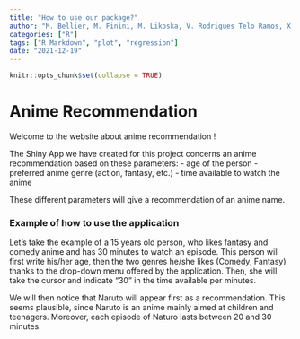 ```yaml
---
title: "How to use our package?"
author: "M. Bellier, M. Finini, M. Likoska, V. Rodrigues Telo Ramos, X. Renger"
categories: ["R"]
tags: ["R Markdown", "plot", "regression"]
date: "2021-12-19"
---
```


```r
knitr::opts_chunk$set(collapse = TRUE)
```

# Anime Recommendation

Welcome to the website about anime recommendation !

The Shiny App we have created for this project concerns an anime recommendation based on these parameters:
- age of the person
- preferred anime genre (action, fantasy, etc.)
- time available to watch the anime

These different parameters will give a recommendation of an anime name.

### Example of how to use the application

Let's take the example of a 15 years old person, who likes fantasy and comedy anime and has 30 minutes to watch an episode. This person will first write his/her age, then the two genres he/she likes (Comedy, Fantasy) thanks to the drop-down menu offered by the application. Then, she will take the cursor and indicate "30" in the time available per minutes.

We will then notice that Naruto will appear first as a recommendation. This seems plausible, since Naruto is an anime mainly aimed at children and teenagers. Moreover, each episode of Naturo lasts between 20 and 30 minutes.
